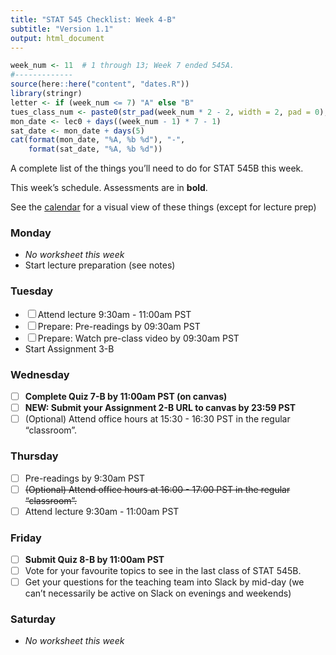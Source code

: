 ```yaml
---
title: "STAT 545 Checklist: Week 4-B"
subtitle: "Version 1.1"
output: html_document
---
```


```r
week_num <- 11  # 1 through 13; Week 7 ended 545A.
#-------------
source(here::here("content", "dates.R"))
library(stringr)
letter <- if (week_num <= 7) "A" else "B"
tues_class_num <- paste0(str_pad(week_num * 2 - 2, width = 2, pad = 0), letter)
mon_date <- lec0 + days((week_num - 1) * 7 - 1)
sat_date <- mon_date + days(5)
cat(format(mon_date, "%A, %b %d"), "-", 
    format(sat_date, "%A, %b %d"))
```

A complete list of the things you'll need to do for STAT 545B this week.

This week's schedule. Assessments are in __bold__. 

See the [calendar](https://stat545.stat.ubc.ca/calendar) for a visual view of these things (except for lecture prep)

### Monday

- _No worksheet this week_
- Start lecture preparation (see notes)

### Tuesday

- [ ] Attend lecture 9:30am - 11:00am PST
- [ ] Prepare: Pre-readings by 09:30am PST
- [ ] Prepare: Watch pre-class video by 09:30am PST
- Start Assignment 3-B

### Wednesday

- [ ] __Complete Quiz 7-B by 11:00am PST (on canvas)__
- [ ] __NEW: Submit your Assignment 2-B URL to canvas by 23:59 PST__
- [ ] (Optional) Attend office hours at 15:30 - 16:30 PST in the regular "classroom".

### Thursday

- [ ] Pre-readings by 9:30am PST
- [ ] ~~(Optional) Attend office hours at 16:00 - 17:00 PST in the regular "classroom".~~
- [ ] Attend lecture 9:30am - 11:00am PST

### Friday

- [ ] __Submit Quiz 8-B by 11:00am PST__
- [ ] Vote for your favourite topics to see in the last class of STAT 545B.
- [ ] Get your questions for the teaching team into Slack by mid-day (we can't necessarily be active on Slack on evenings and weekends)

### Saturday

- _No worksheet this week_
